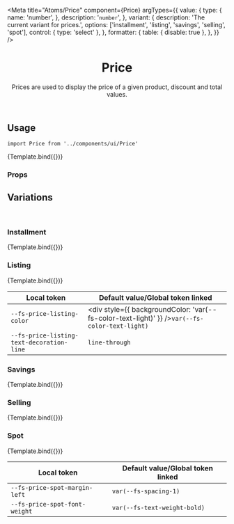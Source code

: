 

<Meta
  title="Atoms/Price"
  component={Price}
  argTypes={{
    value: {
      type: {
        name: 'number',
      },
      description: '`number`',
    },
    variant: {
      description: 'The current variant for prices.',
      options: ['installment', 'listing', 'savings', 'selling', 'spot'],
      control: { type: 'select' },
    },
    formatter: {
      table: { disable: true },
    },
  }}
/>


<header>

# Price

Prices are used to display the price of a given product, discount and total values.

</header>

## Usage

`import Price from '../components/ui/Price'`

<Canvas>
  <Story
    name="default"
    args={{
      variant: '',
      value: 100,
      SRText: 'Price:',
    }}
  >
    {Template.bind({})}
  </Story>
</Canvas>

### Props

<ArgsTable story="default" />

## Variations

<br />

### Installment

<Canvas>
  <Story
    name="installment"
    args={{
      variant: 'installment',
      value: 100,
      SRText: 'Price:',
    }}
  >
    {Template.bind({})}
  </Story>
</Canvas>

<ArgsTable story="installment" />

### Listing

<Canvas>
  <Story
    name="listing"
    args={{
      variant: 'listing',
      value: 100,
      SRText: 'Original price:',
    }}
  >
    {Template.bind({})}
  </Story>
</Canvas>

<ArgsTable story="listing" />

| Local token                                          | Default value/Global token linked                                                                        |
| ---------------------------------------------------- | -------------------------------------------------------------------------------------------------------- |
| <code>--fs-price-listing-color</code>                | <div style={{ backgroundColor: 'var(--fs-color-text-light)' }} /><code>var(--fs-color-text-light)</code> |
| <code>--fs-price-listing-text-decoration-line</code> | <code>line-through</code>                                                                                |

### Savings

<Canvas>
  <Story
    name="savings"
    args={{
      variant: 'savings',
      value: 100,
      SRText: 'Price:',
    }}
  >
    {Template.bind({})}
  </Story>
</Canvas>

<ArgsTable story="savings" />

### Selling

<Canvas>
  <Story
    name="selling"
    args={{
      variant: 'selling',
      value: 100,
      SRText: 'Price:',
    }}
  >
    {Template.bind({})}
  </Story>
</Canvas>

<ArgsTable story="selling" />

### Spot

<Canvas>
  <Story
    name="spot"
    args={{
      variant: 'spot',
      value: 100,
      SRText: 'Price:',
    }}
  >
    {Template.bind({})}
  </Story>
</Canvas>

<ArgsTable story="spot" />

| Local token                              | Default value/Global token linked       |
| ---------------------------------------- | --------------------------------------- |
| <code>--fs-price-spot-margin-left</code> | <code>var(--fs-spacing-1)</code>        |
| <code>--fs-price-spot-font-weight</code> | <code>var(--fs-text-weight-bold)</code> |
